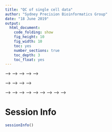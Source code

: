 ```yaml
---
title: "QC of single cell data"
author: "Sydney Precision Bioinformatics Group"
date: "18 June 2019"
output:
  html_document:
    code_folding: show
    fig_height: 10
    fig_width: 10
    toc: yes
    number_sections: true
    toc_depth: 3
    toc_float: yes
---
```


<!-- # Introduction -->

<!-- One of the first steps in single-cell RNA-seq analysis is to perform a quality check of the data we have sequenced in an experiment. This process is a necessary step before we proceed to data merging and other downstream data analyses. There are multiple quality control (QC) tools for sequencing data that we can use for both bulk and single-cell RNA-seq data. Here, we will look at some QC measures and generate a report on the quality of our single-cell data. -->

<!-- ## Load in packages  -->

<!-- Load in packages required to generate the QC plots. -->

<!-- ```{r load qc pkg, warning=FALSE, message=FALSE} -->
<!-- library(DropletUtils) -->
<!-- library(dplyr) -->
<!-- library(ggplot2) -->
<!-- library(scales) -->
<!-- library(ggpubr) -->
<!-- library(stringr) -->
<!-- library(forcats) -->

<!-- theme_set(theme_classic(16)) -->
<!-- ``` -->

<!-- # The mouse liver dataset (Su et al. 2017) -->

<!-- For demonstration purpose, we will perform some QC checks on a single-cell mouse liver dataset generated by Su et al. (2017). This liver dataset contains 507 cells at seven developmental stages between embryonic day 11.5 and postnatal day 2.5. The cells were sequenced using the Fluidigm C1 platform and the reads are paired end. The file containing the raw count matrix is located in the `data` folder in the zip file you have downloaded as `GSE87795_counts.csv`. -->

<!-- The dataset of read counts is stored in a `csv` file (which is simply an Excel file). We can load the data into R using the `read.csv()` function. Here, we will use two options:  -->

<!--   + `header = TRUE` means that we will take the first row of the file as the column names.  -->
<!--   + `row.names = 1` means that we will take the first column of the file as the row names. -->


<!-- ```{r} -->
<!-- liver = read.csv(file = "data/GSE87795_counts.csv",  -->
<!--                  header = TRUE, -->
<!--                  row.names = 1) -->
<!-- ``` -->

<!-- First, let's check some basics of this data. This dataset contains 51918 rows and 507 columns. Each row corresponds to a gene, and each column corresponds to a cell. The first five rows and five columns of the dataset can be shown using `liver[1:5, 1:5]`.  -->

<!-- ```{r} -->
<!-- dim(liver) -->
<!-- liver[1:5, 1:5] -->
<!-- ``` -->


<!-- Notice that the column names of this data contain information regarding the developmental stage of each cell when it was sequenced duing the experiment. We can clean up this information using a short line of code.  -->

<!-- With some code, we can produce a frequency table of the number of cells at each developmental stage. -->

<!-- ```{r} -->
<!-- stage = str_split(colnames(liver), "_") %>%  -->
<!--   sapply("[[", 1) -->

<!-- table(stage) -->
<!-- ``` -->




<!-- ## A quick pre-processing of the matrix -->

<!-- A simple way to make single-cell datasets manageable for analysis is to remove genes that are not expressed in any cells (i.e. genes that have zero counts across all cells). Since these genes do not containn any measurable signals, removing them does not affect the downstream analysis. In addition, a smaller dataset actually improves the performance and speed of most algorithms. -->

<!-- ```{r} -->
<!-- liver = liver[rowSums(liver) != 0, ] -->
<!-- dim(liver) -->
<!-- ``` -->


<!-- Here, we first used `rowSums(liver)` to calculate the total counts for each gene across all cells. `rowSums(liver) != 0` then looks for those genes that are *not equal* (represented by the `!=` symbol) zeroes. And then we will subset only those rows in the data (remember, rows of the data are genes) that are not purely zeroes using the square brackets `[,]`.   -->

<!-- <h4> <span class="glyphicon glyphicon-education" aria-hidden="true"></span> Quick quiz </h4>     -->

<!-- 1. How many genes do we have now? -->
<!-- 1. Did we lose any cells (columns)?  -->





<!-- # QC1: Waterfall plot -->

<!-- The waterfall plot shows the log-count against the log-rank of each barcode. The barcodes are ranked based on the number of count each barcode has. We will compute these statistics using the `barcodeRanks` function from the `DropletUtils` package. And then we will extra the statistics and perform some plotting using the `ggplot2` package.  -->

<!-- The waterfall plots show two points of interest:  -->

<!--   + **inflection point** is the point on the curve where the first derivative is minimised  -->
<!--   + **knee point** is the point where the signed curvature is minimised -->


<!-- These two points potentially indicate empty droplets (background barcodes). To elaborate on this concept, it is helpful to know that for microfluidic sequencing systems each droplet contains a bead and each bead are marked uniquely with a barcode. Intuitively, we can consider a droplet and the barcode associated with it as being a unique cell.  Due to the technology, however, sometimes the droplet don't always contain a cell, or it might contain multiples cells. We can now use the waterfall plot to detect those empty droplets. The barcodes with the number of counts dropping rapidly beyond knee point may suggest empty reads.   -->



<!-- ```{r, fig.height=6, fig.width=8} -->
<!-- barcode = DropletUtils::barcodeRanks(liver) -->
<!-- barcode_data = as.data.frame(barcode) -->

<!-- barcode_points = data.frame( -->
<!--   type = c("inflection", "knee"), -->
<!--   value = c(barcode@metadata$inflection, barcode@metadata$knee)) -->


<!-- ggplot(data = barcode_data, aes(x = rank, y = total)) + -->
<!--   geom_point() + -->
<!--   geom_hline(data = barcode_points,  -->
<!--              aes(yintercept = value,  -->
<!--                  colour = type), linetype = 2) + -->
<!--   scale_x_log10(breaks = trans_breaks("log10", function(x) 10^x), -->
<!--                 labels = trans_format("log10", math_format(10^.x))) + -->
<!--   scale_y_log10(breaks = trans_breaks("log10", function(x) 10^x), -->
<!--                 labels = trans_format("log10", math_format(10^.x))) + -->
<!--   labs(title = "Waterfall plot of read counts (log)",  -->
<!--        x = "Log Rank",  -->
<!--        y = "Log counts") -->
<!-- ``` -->



<!-- <h4> <span class="glyphicon glyphicon-education" aria-hidden="true"></span> Quick quiz </h4>     -->

<!-- Based on the waterfall plot, should we filter out any cells?  -->

<!-- # QC2: Library size -->

<!-- Next, we can evaluate the total library size, that is the total read counts per cell. The library size may be used as an indicator of sequencing depth and it is a typical diagnostic for RNA-Seq data (for both the bulk and singl-cell type).  -->

<!-- A small library size for a cell may suggest abnormalies and lack of captured signals. In such a case, the cells with usually small library size should be removed.  -->

<!-- We will begin with a `data.frame` capturing the characteristics of each column `cell_plotdf_full` and then perform plotting with `ggplot2`. This `cell_plotdf_full` has four columns:  -->

<!-- 1. `cell_name`: The name of each cell in the data -->
<!-- 1. `stage`: The developmental time stage of each cell.  -->
<!-- 1. `library`: The total number of read counts for a cell.  -->
<!-- 1. `num_genes`: The total number of non-zero measurements for a cell. i.e. Number of genes expressed in a cell.  -->


<!-- For the ease of visualisation, we will subset our `cell_plotdf_full` to only those cells in the 11.5, 12.5 and 13.5 development stage. Then, we will also calculate the mean of `library` and `num_genes` for *each* development stage.  -->



<!-- ```{r, fig.height=6, fig.width=8} -->
<!-- cell_plotdf_full = data.frame( -->
<!--   cell_name = colnames(liver), -->
<!--   stage = stage,  -->
<!--   library = colSums(liver), -->
<!--   num_genes = colSums(liver != 0) -->
<!-- )  -->

<!-- head(cell_plotdf_full) -->

<!-- cell_plotdf = cell_plotdf_full %>%  -->
<!--  dplyr::filter(stage %in% c("E11.5", "E12.5", "E13.5")) -->


<!-- cell_plotdf_mean = cell_plotdf %>%  -->
<!--   dplyr::group_by(stage) %>%  -->
<!--   dplyr::summarise(library_mean = mean(library),  -->
<!--                    num_genes_mean = mean(num_genes)) -->


<!-- cell_plotdf_mean -->

<!-- ggplot(cell_plotdf,  -->
<!--        aes(x = library/1e6, colour = stage, fill = stage)) + -->
<!--   geom_histogram(aes(y = ..density..), colour = "black", fill = "white", bins = 30) +  -->
<!--   geom_density(alpha = 0.4) +  -->
<!--   geom_vline(data = cell_plotdf_mean,  -->
<!--              aes(xintercept = library_mean/1e6),  -->
<!--              colour = "blue", linetype = "dashed", size = 1.5) + -->
<!--   # scale_x_continuous(breaks = 1:6) + -->
<!--   labs(title = "Histogram of library size",  -->
<!--        x = "library size (in millions)",  -->
<!--        y = "density") +  -->
<!--   facet_wrap(~ stage, ncol = 3)  -->
<!-- ``` -->




<!-- When we compare the distribution of librarzy size for all cells at three developmental stages, we can see that mean library size is lowest in E11.5 cells (mean = 2.838642 million) and highest in E13.5 cells (mean = 3.639297 million). E12.5 cells (mean = 3.094663 million) have a greater distribution of cells with few reads. Cells with very few reads are likely to have failed to capture the transcriptome of a cell, and thus should be filtered. -->



<!-- # QC3: Number of uniquely expressed genes -->

<!-- Closely related to the idea of a library size is the number of uniquly expressed genes.  -->
<!-- In addition to sequencing depth, we can also filter for cells that express genes with sufficiently good coverage of the transcriptome. This is to ensure that we capture cells with not only sufficient reads but also those that have reads that are relatively evenly distributed across the transcriptome. To this end, we measure the number of uniquely expressed genes in individual cells. -->

<!-- ```{r, fig.height=6, fig.width=8, message=FALSE, warning=FALSE} -->
<!-- ggplot(cell_plotdf,  -->
<!--        aes(x = num_genes/1000, colour = stage, fill = stage)) + -->
<!--   geom_histogram(aes(y = ..density..), colour = "black", fill = "white", bins = 30) +  -->
<!--   geom_density(alpha = 0.4) +  -->
<!--   geom_vline(data = cell_plotdf_mean, -->
<!--              aes(xintercept = num_genes_mean/1000),  -->
<!--              colour = "blue", linetype = "dashed", size = 1.5) + -->
<!--   labs(title = "Histogram of number of unique genes expressed",  -->
<!--        x = "Number of unique genes expressed (in thousands)",  -->
<!--        y = "density") +  -->
<!--   facet_wrap(~ stage, ncol = 3)  -->
<!-- ``` -->

<!-- From above, we can see that most cells have between 9000-10,000 detected genes. This is roughly the amount expected for high-depth scRNA-seq; however, the expected value may vary between experimental protocols, sequencing depth, and cell type used. Note that, unlike library size, a "heavy tail" can be observed for each of the distribution, indicating an unequal detection of genes across populations. Filtering out cells with low number of genes identified is another way to improve the quality of the dataset. -->

<!-- # QC4: Mitochondrial gene expression -->

<!-- Unhealthy or dying cells are associated with high expression of mitochondrial genes, and thus the proportion of mitochondrial expression is commonly used as a quality metric. -->

<!-- ```{r, message = FALSE, warning = FALSE} -->
<!-- mito_genes <- c("ENSMUSG00000064336", "ENSMUSG00000064337", "ENSMUSG00000064338", "ENSMUSG00000064339", "ENSMUSG00000064340", "ENSMUSG00000064341", "ENSMUSG00000064342", "ENSMUSG00000064343", "ENSMUSG00000064344", "ENSMUSG00000064345", "ENSMUSG00000064346", "ENSMUSG00000064347", "ENSMUSG00000064348", "ENSMUSG00000064349", "ENSMUSG00000064350", "ENSMUSG00000064351", "ENSMUSG00000064352", "ENSMUSG00000064353", "ENSMUSG00000064354", "ENSMUSG00000064355", "ENSMUSG00000064356", "ENSMUSG00000064357", "ENSMUSG00000064358", "ENSMUSG00000064359", "ENSMUSG00000064360", "ENSMUSG00000064361", "ENSMUSG00000065947", "ENSMUSG00000064363", "ENSMUSG00000064364", "ENSMUSG00000064365", "ENSMUSG00000064366", "ENSMUSG00000064367", "ENSMUSG00000064368", "ENSMUSG00000064369", "ENSMUSG00000064370", "ENSMUSG00000064371", "ENSMUSG00000064372", "ENSMUSG00000096105") -->


<!-- liver_mito = liver[mito_genes, ] -->

<!-- mito_plotdf_full = data.frame( -->
<!--   cell_name = colnames(liver_mito), -->
<!--   stage = stage,  -->
<!--   mito_percent = colSums(liver_mito)/colSums(liver) * 100 -->
<!-- )  -->

<!-- mito_plotdf = mito_plotdf_full %>% dplyr::filter(stage %in% c("E11.5", "E12.5", "E13.5")) -->

<!-- mito_plotdf_mean = mito_plotdf %>%  -->
<!--   group_by(stage) %>%  -->
<!--   dplyr::summarise(mito_percent_mean = mean(mito_percent)) -->

<!-- mito_plotdf_mean -->

<!-- g1 = ggplot(mito_plotdf,  -->
<!--        aes(x = mito_percent, colour = stage, fill = stage)) + -->
<!--   geom_histogram(aes(y = ..density..), colour = "black", fill = "white", bins = 30) +  -->
<!--   geom_density(alpha = 0.4) +  -->
<!--   geom_vline(data = mito_plotdf_mean, -->
<!--              aes(xintercept = mito_percent_mean),  -->
<!--              colour = "blue", linetype = "dashed", size = 1.5) + -->
<!--   labs(x = "Mitochondrial percentage",  -->
<!--        y = "Density") +  -->
<!--   facet_wrap(~ stage, nrow = 3)  -->


<!-- g2 = ggplot(mito_plotdf,  -->
<!--             aes(x = stage,  -->
<!--                 y = mito_percent,  -->
<!--                 fill = stage)) + -->
<!--   geom_violin(alpha = 0.8, draw_quantiles = 0.5) +  -->
<!--   labs(y = "Mitochondrial percentage") -->

<!-- ggpubr::ggarrange(g1, g2, ncol=  2, common.legend = TRUE, legend = "right") -->
<!-- ``` -->


<!-- Filtering cells with greater than 10% of mitochondrial gene expression would remove cells that have abnormally high mitochondrial gene expression.   -->

<!-- <h4> <span class="glyphicon glyphicon-education" aria-hidden="true"></span> Quick quiz </h4>     -->

<!-- 1. Based on the figure above, would you say most cells are unhealthy or healthy?    -->
<!-- 2. How does the percentage of mitochondrial gene expression change over time point?    -->


<!-- # QC5: Contribution by the top 50 expressed genes -->

<!-- As well as the above metrics, it is often instructive to know the proportions of the reads consumed by the top 50 expressed genes. Moreover, an assessment of the top gene list before and after filtering can give you a good indication of whether the filtering has been successful, as the top genes are often occupied by mitochondrial genes from unhealthy cells. -->


<!-- We can calculate the top 50 expressed genes for all cells as shown below.  -->

<!-- ```{r,  fig.height=12, fig.width=8} -->
<!-- ## We will go to each column of the matrix, and divide the column by its sum  -->
<!-- ## and convert this into a percentage.  -->
<!-- ## The result is a matrix with each column that sum up to 100%.  -->
<!-- liver_percent = sweep(liver, 2, STATS = colSums(liver), FUN = "/") * 100 -->

<!-- liver_percent %>% colSums %>% head -->

<!-- liver_percent_meanEachGene = rowMeans(liver_percent) -->

<!-- top50Genes = liver_percent_meanEachGene %>% sort(decreasing = TRUE) %>% head(50) %>% names -->


<!-- liver_percent_plotdf = liver_percent[top50Genes, ] %>%  -->
<!--   as.matrix %>%  -->
<!--   reshape2::melt(varnames = c("gene_name", "cell_name"), -->
<!--                  value.name = "percent") %>%  -->
<!--   dplyr::mutate(gene_name = fct_reorder(gene_name, percent, mean)) -->

<!-- liver_percent_plotdf %>%  -->
<!--   ggplot(aes(x = gene_name, y = percent, colour = gene_name)) + -->
<!--   geom_violin() + -->
<!--   geom_jitter(alpha = 0.2) + -->
<!--   coord_flip() + -->
<!--   labs(x = "percent of library",  -->
<!--        y = "genes", -->
<!--        title = "Top 50 genes for all cell stages") + -->
<!--   theme(legend.position = "none") -->
<!-- ``` -->



<!-- The plot above show that there are three spike-in genes within the top 50 genes. The presence of multiple spike-ins at the top of the list may suggest that the concentration of spike-ins added to the experiment may need to be optimized for subsequent experiments. Overall, the relatively flat distributions indicate good coverage of the transcriptome. -->



<!-- Alternatively, we can calculate the top 50 expressed genes for each stage, but we will leave this as an extension exercise. -->


<!-- ```{r,  fig.height=12, fig.width=8} -->
<!-- liver_percent_split = split.data.frame(x = t(liver_percent), f = stage) %>% lapply(t) -->

<!-- liver_percent_split_meanEachGene = liver_percent_split %>% lapply(rowMeans) -->


<!-- e115_top50 = liver_percent_split_meanEachGene$E11.5 %>% sort(decreasing = TRUE) %>% head(50) %>% names -->

<!-- e115_liver_percent = liver_percent[e115_top50, stage == "E11.5"] %>%  -->
<!--   as.matrix %>%  -->
<!--   reshape2::melt(varnames = c("gene_name", "cell_name"), -->
<!--                  value.name = "percent") %>%  -->
<!--   dplyr::mutate(gene_name = fct_reorder(gene_name, percent, mean)) -->

<!-- e115_liver_percent %>%  -->
<!--   ggplot(aes(x = gene_name, y = percent, colour = gene_name)) + -->
<!--   geom_violin() + -->
<!--   geom_jitter(alpha = 0.2) + -->
<!--   coord_flip() + -->
<!--   labs(x = "genes",  -->
<!--        y = "percent of library", -->
<!--        title = "Top 50 expressed genes for E11.5 cells") + -->
<!--   theme(legend.position = "none") -->
<!-- ``` -->



<!-- <!-- ```{r} --> -->
<!-- <!-- liver.percent.melt = liver.percent %>% --> -->
<!-- <!--   as.matrix %>%  --> -->
<!-- <!--   reshape2::melt(varnames = c("gene.name", "cell.name"), value.name = "percent") %>%  --> -->
<!-- <!--   dplyr::mutate(stage = str_split(cell.name, "_") %>% sapply("[[", 1))  --> -->

<!-- <!-- e115.percent = liver.percent.melt %>%  --> -->
<!-- <!--   dplyr::filter(stage == "E11.5") %>%  --> -->
<!-- <!--   dplyr::mutate(gene.name = forcats::fct_reorder(gene.name, percent, mean, .desc = TRUE)) %>%  --> -->
<!-- <!--   dplyr::filter(as.integer(gene.name) <= 50) --> -->


<!-- <!-- e115.percent %>%  --> -->
<!-- <!--   ggplot(aes(x = fct_rev(gene.name), y = percent, colour = gene.name)) + --> -->
<!-- <!--   geom_violin() + --> -->
<!-- <!--   geom_jitter(alpha = 0.2) + --> -->
<!-- <!--   coord_flip() + --> -->
<!-- <!--   labs(x = "percent",  --> -->
<!-- <!--        y = "") --> -->
<!-- <!--   theme(legend.position = "none") --> -->
<!-- <!-- ``` --> -->



<!-- # Filtering  -->

<!-- Here we will give a demonstration of how you can remove some of the cells from the dataset.   -->

<!-- In the `DropletUtils` package, it was recommended that we should only retain those cells above the inflection plot in the plot. So we will perform subsetiting on the cells (columns) of this data. -->

<!-- ```{r} -->
<!-- table(barcode_data$total >= barcode@metadata$inflection) -->
<!-- liver_new = liver[, barcode_data$total >= barcode@metadata$inflection] -->
<!-- dim(liver_new) -->
<!-- ``` -->


<!-- Recall in the mitochondiral plot, we have identified cells with a mitochondrial percentage greater than 10% as cells that we should remove. Thus, we will subset the data on the columns to retain those cells with a mitochondrial percentage less or equal to 10%.  -->

<!-- Finally we should check that the dimension of the dataset is correct after filtering.  -->

<!-- ```{r, eval = FALSE} -->
<!-- dim(liver) -->
<!-- liver_new2 = liver[, barcode_data$total >= barcode@metadata$inflection & mito_plotdf_full$mito_percent <= 10] -->
<!-- dim(liver_new2) -->
<!-- ``` -->



# Session Info
```r
sessionInfo()
```

